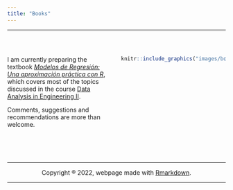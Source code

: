 ```yaml
---
title: "Books"
---
```

<hr>
<br>

:::::::::::::: {.columns}
::: {.column width="50%"}

I am currently preparing the textbook [_Modelos de Regresión: Una aproximación práctica con R_](https://jivelez.github.io/book-adii/), which covers most of the topics discussed in the course [Data Analysis in Engineering II](https://jivelez.github.io/teaching.html).  

Comments, suggestions and recommendations are more than welcome. 



:::
::: {.column width="50%"}

```r
knitr::include_graphics("images/bookcover.png")
```

:::
::::::::::::::





<center>
<br><br><br>
<hr>
Copyright ® 2022, webpage made with [Rmarkdown](https://rmarkdown.rstudio.com/).
<hr>
</center>
